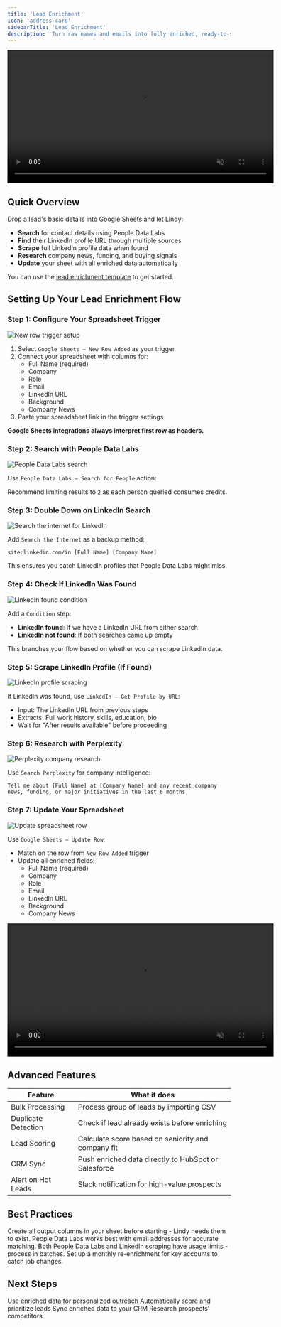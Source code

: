 ```yaml
---
title: 'Lead Enrichment'
icon: 'address-card'
sidebarTitle: 'Lead Enrichment'
description: 'Turn raw names and emails into fully enriched, ready-to-sell prospects with LinkedIn profiles and company insights.'
---
```


<div style={{ display: 'flex', justifyContent: 'center', margin: '2rem 0' }}>
  <div className="video-card">
    <video
      src="https://lindy-docs-content.nyc3.digitaloceanspaces.com/lead-enrichment.mp4"
      width="600"
      autoPlay
      muted
      loop
      playsInline
      style={{ display: 'block', width: '100%', borderRadius: '16px' }}
    />
  </div>
</div>

## Quick Overview

Drop a lead's basic details into Google Sheets and let Lindy:

- **Search** for contact details using People Data Labs
- **Find** their LinkedIn profile URL through multiple sources
- **Scrape** full LinkedIn profile data when found
- **Research** company news, funding, and buying signals
- **Update** your sheet with all enriched data automatically

You can use the [lead enrichment template](https://chat.lindy.ai/home/?templateId=687575ad808fe9c345b054cb) to get started.

## Setting Up Your Lead Enrichment Flow

### Step 1: Configure Your Spreadsheet Trigger

<Frame>
  <img src="/lindy-brand-assets/lead-enrich-trigger.png" alt="New row trigger setup" />
</Frame>

1. Select `Google Sheets – New Row Added` as your trigger
2. Connect your spreadsheet with columns for:
   - Full Name (required)
   - Company
   - Role
   - Email
   - LinkedIn URL
   - Background
   - Company News
3. Paste your spreadsheet link in the trigger settings

**Google Sheets integrations always interpret first row as headers.**

### Step 2: Search with People Data Labs

<Frame>
  <img src="/lindy-brand-assets/lead-enrich-PDL.png" alt="People Data Labs search" />
</Frame>

Use `People Data Labs – Search for People` action:

Recommend limiting results to `2` as each person queried consumes credits.

### Step 3: Double Down on LinkedIn Search

<Frame>
  <img src="/lindy-brand-assets/lead-enrich-search-internet.png" alt="Search the internet for LinkedIn" />
</Frame>

Add `Search the Internet` as a backup method:

```
site:linkedin.com/in [Full Name] [Company Name]
```

This ensures you catch LinkedIn profiles that People Data Labs might miss.

### Step 4: Check If LinkedIn Was Found

<Frame>
  <img src="/lindy-brand-assets/lead-enrich-condition.png" alt="LinkedIn found condition" />
</Frame>

Add a `Condition` step:
- **LinkedIn found**: If we have a LinkedIn URL from either search
- **LinkedIn not found**: If both searches came up empty

This branches your flow based on whether you can scrape LinkedIn data.

### Step 5: Scrape LinkedIn Profile (If Found)

<Frame>
  <img src="/lindy-brand-assets/lead-enrich-LI.png" alt="LinkedIn profile scraping" />
</Frame>

If LinkedIn was found, use `LinkedIn – Get Profile by URL`:
- Input: The LinkedIn URL from previous steps
- Extracts: Full work history, skills, education, bio
- Wait for "After results available" before proceeding

### Step 6: Research with Perplexity

<Frame>
  <img src="/lindy-brand-assets/lead-enrich-perplexity.png" alt="Perplexity company research" />
</Frame>

Use `Search Perplexity` for company intelligence:

```
Tell me about [Full Name] at [Company Name] and any recent company news, funding, or major initiatives in the last 6 months.
```

### Step 7: Update Your Spreadsheet

<Frame>
  <img src="/lindy-brand-assets/lead-enrich-update-row.png" alt="Update spreadsheet row" />
</Frame>

Use `Google Sheets – Update Row`:
- Match on the row from `New Row Added` trigger
- Update all enriched fields:
  - Full Name (required)
  - Company
  - Role
  - Email
  - LinkedIn URL
  - Background
  - Company News


<div style={{ display: 'flex', justifyContent: 'center', margin: '2rem 0' }}>
  <div className="video-card">
    <video
      src="/lindy-brand-assets/CSV-UploadArc.mp4"
      width="600"
      autoPlay
      muted
      loop
      playsInline
      style={{ display: 'block', width: '100%', borderRadius: '16px' }}
    />
  </div>
</div>

## Advanced Features



| Feature | What it does |
|---------|--------------|
| Bulk Processing | Process group of leads by importing CSV |
| Duplicate Detection | Check if lead already exists before enriching |
| Lead Scoring | Calculate score based on seniority and company fit |
| CRM Sync | Push enriched data directly to HubSpot or Salesforce |
| Alert on Hot Leads | Slack notification for high-value prospects |

## Best Practices

<AccordionGroup>
  <Accordion title="Set Up Your Columns First">
    Create all output columns in your sheet before starting - Lindy needs them to exist.
  </Accordion>
  
  <Accordion title="Use Email When Possible">
    People Data Labs works best with email addresses for accurate matching.
  </Accordion>
  
  <Accordion title="Monitor API Usage">
    Both People Data Labs and LinkedIn scraping have usage limits - process in batches.
  </Accordion>
  
  <Accordion title="Keep Data Fresh">
    Set up a monthly re-enrichment for key accounts to catch job changes.
  </Accordion>
</AccordionGroup>

## Next Steps

<CardGroup cols={2}>
  <Card title="Outbound Campaigns" href="/tutorials/outbound-campaigns" icon="paper-plane">
    Use enriched data for personalized outreach
  </Card>
  <Card title="Lead Scoring" href="/tutorials/lead-scoring" icon="star">
    Automatically score and prioritize leads
  </Card>
  <Card title="CRM Auto-Update" href="/tutorials/crm-auto-update" icon="database">
    Sync enriched data to your CRM
  </Card>
  <Card title="Competitive Intel" href="/tutorials/competitive-research" icon="magnifying-glass-chart">
    Research prospects' competitors
  </Card>
</CardGroup>